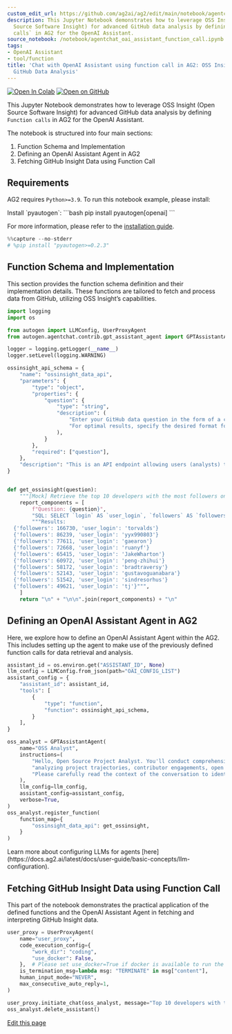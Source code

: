 ```yaml
---
custom_edit_url: https://github.com/ag2ai/ag2/edit/main/notebook/agentchat_oai_assistant_function_call.ipynb
description: This Jupyter Notebook demonstrates how to leverage OSS Insight (Open
  Source Software Insight) for advanced GitHub data analysis by defining `Function
  calls` in AG2 for the OpenAI Assistant.
source_notebook: /notebook/agentchat_oai_assistant_function_call.ipynb
tags:
- OpenAI Assistant
- tool/function
title: 'Chat with OpenAI Assistant using function call in AG2: OSS Insights for Advanced
  GitHub Data Analysis'
---
```


<a href="https://colab.research.google.com/github/ag2ai/ag2/blob/main/notebook/agentchat_oai_assistant_function_call.ipynb" class="colab-badge" target="_blank"><img noZoom src="https://colab.research.google.com/assets/colab-badge.svg" alt="Open In Colab" /></a>
<a href="https://github.com/ag2ai/ag2/blob/main/notebook/agentchat_oai_assistant_function_call.ipynb" class="github-badge" target="_blank"><img noZoom src="https://img.shields.io/badge/Open%20on%20GitHub-grey?logo=github" alt="Open on GitHub" /></a>




This Jupyter Notebook demonstrates how to leverage OSS Insight (Open
Source Software Insight) for advanced GitHub data analysis by defining
`Function calls` in AG2 for the OpenAI Assistant.

The notebook is structured into four main sections:

1.  Function Schema and Implementation
2.  Defining an OpenAI Assistant Agent in AG2
3.  Fetching GitHub Insight Data using Function Call

## Requirements

AG2 requires `Python>=3.9`. To run this notebook example, please
install:


<div class="info Requirements">
<Info>
Install `pyautogen`:
```bash
pip install pyautogen[openai]
```

For more information, please refer to the [installation guide](https://docs.ag2.ai/latest/docs/user-guide/basic-concepts/installing-ag2).
</Info>
</div>


```python
%%capture --no-stderr
# %pip install "pyautogen>=0.2.3"
```

## Function Schema and Implementation

This section provides the function schema definition and their
implementation details. These functions are tailored to fetch and
process data from GitHub, utilizing OSS Insight’s capabilities.

```python
import logging
import os

from autogen import LLMConfig, UserProxyAgent
from autogen.agentchat.contrib.gpt_assistant_agent import GPTAssistantAgent

logger = logging.getLogger(__name__)
logger.setLevel(logging.WARNING)

ossinsight_api_schema = {
    "name": "ossinsight_data_api",
    "parameters": {
        "type": "object",
        "properties": {
            "question": {
                "type": "string",
                "description": (
                    "Enter your GitHub data question in the form of a clear and specific question to ensure the returned data is accurate and valuable. "
                    "For optimal results, specify the desired format for the data table in your request."
                ),
            }
        },
        "required": ["question"],
    },
    "description": "This is an API endpoint allowing users (analysts) to input question about GitHub in text format to retrieve the related and structured data.",
}


def get_ossinsight(question):
    """[Mock] Retrieve the top 10 developers with the most followers on GitHub."""
    report_components = [
        f"Question: {question}",
        "SQL: SELECT `login` AS `user_login`, `followers` AS `followers` FROM `github_users` ORDER BY `followers` DESC LIMIT 10",
        """Results:
  {'followers': 166730, 'user_login': 'torvalds'}
  {'followers': 86239, 'user_login': 'yyx990803'}
  {'followers': 77611, 'user_login': 'gaearon'}
  {'followers': 72668, 'user_login': 'ruanyf'}
  {'followers': 65415, 'user_login': 'JakeWharton'}
  {'followers': 60972, 'user_login': 'peng-zhihui'}
  {'followers': 58172, 'user_login': 'bradtraversy'}
  {'followers': 52143, 'user_login': 'gustavoguanabara'}
  {'followers': 51542, 'user_login': 'sindresorhus'}
  {'followers': 49621, 'user_login': 'tj'}""",
    ]
    return "\n" + "\n\n".join(report_components) + "\n"
```

## Defining an OpenAI Assistant Agent in AG2

Here, we explore how to define an OpenAI Assistant Agent within the AG2.
This includes setting up the agent to make use of the previously defined
function calls for data retrieval and analysis.

```python
assistant_id = os.environ.get("ASSISTANT_ID", None)
llm_config = LLMConfig.from_json(path="OAI_CONFIG_LIST")
assistant_config = {
    "assistant_id": assistant_id,
    "tools": [
        {
            "type": "function",
            "function": ossinsight_api_schema,
        }
    ],
}

oss_analyst = GPTAssistantAgent(
    name="OSS Analyst",
    instructions=(
        "Hello, Open Source Project Analyst. You'll conduct comprehensive evaluations of open source projects or organizations on the GitHub platform, "
        "analyzing project trajectories, contributor engagements, open source trends, and other vital parameters. "
        "Please carefully read the context of the conversation to identify the current analysis question or problem that needs addressing."
    ),
    llm_config=llm_config,
    assistant_config=assistant_config,
    verbose=True,
)
oss_analyst.register_function(
    function_map={
        "ossinsight_data_api": get_ossinsight,
    }
)
```


<div class="tip">
<Tip>
Learn more about configuring LLMs for agents [here](https://docs.ag2.ai/latest/docs/user-guide/basic-concepts/llm-configuration).
</Tip>
</div>


## Fetching GitHub Insight Data using Function Call

This part of the notebook demonstrates the practical application of the
defined functions and the OpenAI Assistant Agent in fetching and
interpreting GitHub Insight data.

```python
user_proxy = UserProxyAgent(
    name="user_proxy",
    code_execution_config={
        "work_dir": "coding",
        "use_docker": False,
    },  # Please set use_docker=True if docker is available to run the generated code. Using docker is safer than running the generated code directly.
    is_termination_msg=lambda msg: "TERMINATE" in msg["content"],
    human_input_mode="NEVER",
    max_consecutive_auto_reply=1,
)

user_proxy.initiate_chat(oss_analyst, message="Top 10 developers with the most followers")
oss_analyst.delete_assistant()
```

<div className="edit-url-container">
    <a className="edit-url" href="https://github.com/ag2ai/ag2/edit/main/notebook/agentchat_oai_assistant_function_call.ipynb" target='_blank'><Icon icon="pen" iconType="solid" size="13px"/> Edit this page</a>
</div>
